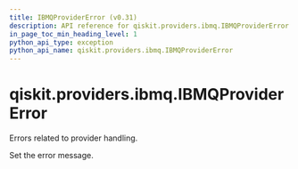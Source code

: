 ```yaml
---
title: IBMQProviderError (v0.31)
description: API reference for qiskit.providers.ibmq.IBMQProviderError in qiskit v0.31
in_page_toc_min_heading_level: 1
python_api_type: exception
python_api_name: qiskit.providers.ibmq.IBMQProviderError
---
```


<span id="qiskit-providers-ibmq-ibmqprovidererror" />

# qiskit.providers.ibmq.IBMQProviderError

<Class id="qiskit.providers.ibmq.IBMQProviderError" isDedicatedPage={true} github="https://github.com/qiskit/qiskit-ibmq-provider/tree/stable/0.17/qiskit/providers/ibmq/exceptions.py" signature="IBMQProviderError(*message)" modifiers="exception">
  Errors related to provider handling.

  Set the error message.
</Class>


